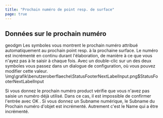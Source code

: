 ```yaml
---
title: "Prochain numéro de point resp. de surface"
page: true
---
```

## Donn&#233;es sur le prochain num&#233;ro

<GeoDesigner> <Placeholder>geodgm</Placeholder> </GeoDesigner>
Les symboles vous montrent le prochain num&#233;ro attribu&#233; automatiquement au prochain point resp. &#224; la prochaine surface. Le num&#233;ro est incr&#233;ment&#233; en continu durant l&#39;&#233;laboration, de mani&#232;re &#224; ce que vous n&#39;ayez pas &#224; le saisir &#224; chaque fois.
Avec un  <Italic> double-clic </Italic>  sur un des deux symboles vous passez dans un dialogue de configuration, o&#249; vous pouvez modifier cette valeur.<Image>\img\grafik\benutzeroberflaeche\StatusFooterNextLabelInput.png$StatusFooterNextLabelInput</Image>

<Success>
Si vous donnez le prochain num&#233;ro  <Placeholder>product</Placeholder> v&#233;rifie que vous n&#39;avez pas saisie un num&#233;ro d&#233;j&#224; utilis&#233;. Dans ce cas, il est impossible de confirmer l&#39;entr&#233;e avec  <Border>  OK   </Border> .
</Success>

<Success>
Si vous donnez un Subname num&#233;rique, le Subname du  <Italic> Prochain num&#233;ro d&#39;objet </Italic>  est incr&#233;ment&#233;. Autrement c&#39;est le Name qui a &#234;tre incr&#233;ment&#233;.
</Success>

